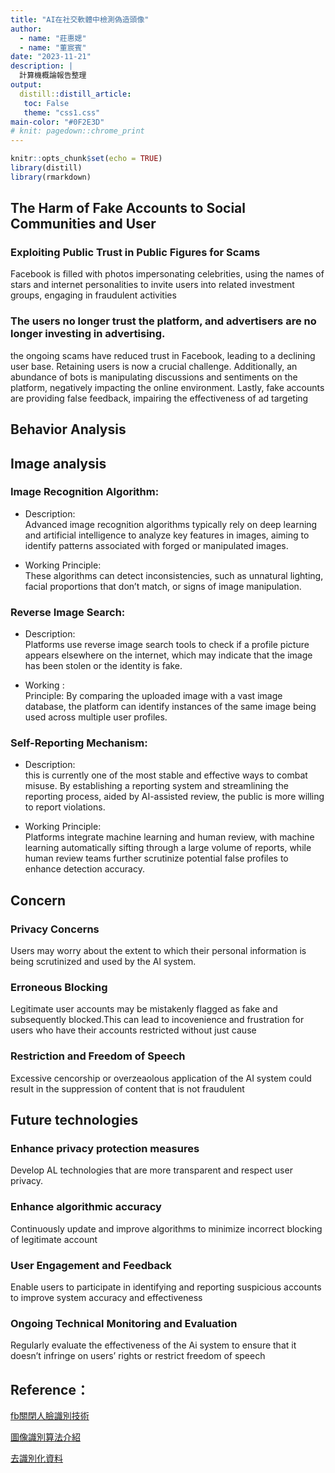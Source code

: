 ```yaml
---
title: "AI在社交軟體中檢測偽造頭像"
author:
  - name: "莊惠媤"
  - name: "董宸賓"
date: "2023-11-21"
description: |
  計算機概論報告整理
output:
  distill::distill_article: 
   toc: False
   theme: "css1.css"
main-color: "#0F2E3D"
# knit: pagedown::chrome_print
---
```


<link href="https://fonts.googleapis.com/icon?family=Material+Icons" rel="stylesheet">


```r
knitr::opts_chunk$set(echo = TRUE)
library(distill)
library(rmarkdown)
```

## The Harm of Fake Accounts to Social Communities and User

### Exploiting Public Trust in Public Figures for Scams

Facebook is filled with photos impersonating celebrities, using the names of stars and internet personalities to invite users into related investment groups, engaging in fraudulent activities

### The users no longer trust the platform, and advertisers are no longer investing in advertising.

the ongoing scams have reduced trust in Facebook, leading to a declining user base. Retaining users is now a crucial challenge. Additionally, an abundance of bots is manipulating discussions and sentiments on the platform, negatively impacting the online environment. Lastly, fake accounts are providing false feedback, impairing the effectiveness of ad targeting

## Behavior Analysis


## Image analysis

### Image Recognition Algorithm:

- Description: <br>
Advanced image recognition algorithms typically rely on deep learning and artificial intelligence to analyze key features in images, aiming to identify patterns associated with forged or manipulated images.

- Working Principle:<br>
These algorithms can detect inconsistencies, such as unnatural lighting, facial proportions that don't match, or signs of image manipulation.

### Reverse Image Search:

- Description: <br>
Platforms use reverse image search tools to check if a profile picture appears elsewhere on the internet, which may indicate that the image has been stolen or the identity is fake.

- Working : <br>
Principle: By comparing the uploaded image with a vast image database, the platform can identify instances of the same image being used across multiple user profiles.


### Self-Reporting Mechanism:

- Description:<br>
this is currently one of the most stable and effective ways to combat misuse. By establishing a reporting system and streamlining the reporting process, aided by AI-assisted review, the public is more willing to report violations. 

- Working Principle:<br>
Platforms integrate machine learning and human review, with machine learning automatically sifting through a large volume of reports, while human review teams further scrutinize potential false profiles to enhance detection accuracy.

## Concern

### Privacy Concerns

Users may worry about the extent to which their personal information is being scrutinized and used by the Al system.

### Erroneous Blocking 

Legitimate user accounts may be mistakenly flagged as fake and subsequently blocked.This can lead to incovenience and frustration for users who have their accounts restricted without just cause

### Restriction and Freedom of Speech

Excessive cencorship or overzeaolous application of the AI system could result in the suppression of content that is not fraudulent 

## Future technologies

### Enhance privacy protection measures

Develop AL technologies that are more transparent and respect user privacy.

### Enhance algorithmic accuracy

Continuously update and improve algorithms to minimize incorrect blocking of       legitimate account

### User Engagement and Feedback

Enable users to participate in identifying and reporting suspicious accounts to  improve system accuracy and effectiveness

### Ongoing Technical Monitoring and Evaluation
Regularly evaluate the effectiveness of the Ai system to ensure that it doesn’t infringe on users’ rights or restrict freedom of speech 


## Reference：

[fb關閉人臉識別技術](https://about.fb.com/news/2021/11/update-on-use-of-face-recognition/)

[圖像識別算法介紹](https://www.v7labs.com/blog/image-recognition-guide)

[去識別化資料](https://www.hhs.gov/hipaa/for-professionals/privacy/special-topics/de-identification/index.html)







